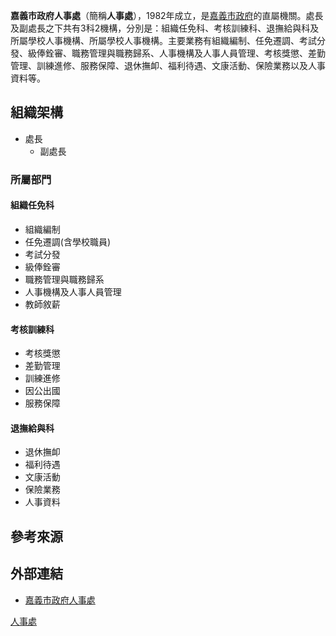 {{中華民國政府部門基礎資訊
|部門名稱        = 嘉義市政府人事處
|外文名稱        = Personnel Office<br>Chiayi City Government
|外文語言        = 英語
|部門標誌        = 
|代表圖像        = 
|代表圖像名稱    =  
|首長職銜        = 處長
|首長姓名        = [[賴坤山|賴坤山]]
|副首長職銜      = 副處長
|副首長姓名      = [[蔡錦治|蔡錦治]]
|副首長姓名二    = 
|副首長姓名三    = 
|副首長職銜二    = 
|副首長二姓名    = 
|副首長二姓名二  = 
|副首長二姓名三  = 
|秘書長職銜      = 
|秘書長姓名      = 
|秘書長姓名二    = 
|秘書長姓名三    = 
|副秘書長職銜    = 
|副秘書長姓名    = 
|副秘書長姓名二  = 
|副秘書長姓名三  = 
|任命者姓名      = 
|成立日期        = 1982年7月
|解散日期        = 
|所屬部門        = {{CYI-G}}
|組織編制        = 
|內部單位        =
|附屬機關        =
|授權法源        = 
|員額任期        = 
|員額            = 
|年度預算額      =
|地址            = 60006[[嘉義市|嘉義市]][[東區_(嘉義市)|東區]]中山路199號
|電話            = +886 5 222-8803 
|網站            = [http://www.chiayi.gov.tw/personnel/index.aspx www.chiayi.gov.tw]
|備註            = 
}}
'''嘉義市政府人事處'''（簡稱'''人事處'''），1982年成立，是[[嘉義市政府|嘉義市政府]]的直屬機關。處長及副處長之下共有3科2機構，分別是：組織任免科、考核訓練科、退撫給與科及所屬學校人事機構、所屬學校人事機構。主要業務有組織編制、任免遷調、考試分發、級俸銓審、職務管理與職務歸系、人事機構及人事人員管理、考核獎懲、差勤管理、訓練進修、服務保障、退休撫卹、福利待遇、文康活動、保險業務以及人事資料等。

==組織架構==
*處長
**副處長
===所屬部門===
====組織任免科====
*組織編制
*任免遷調(含學校職員)
*考試分發
*級俸銓審
*職務管理與職務歸系
*人事機構及人事人員管理
*教師敘薪

====考核訓練科====
*考核獎懲
*差勤管理
*訓練進修
*因公出國
*服務保障

====退撫給與科====
*退休撫卹
*福利待遇
*文康活動
*保險業務
*人事資料

== 參考來源 ==
{{reflist}}

==外部連結==
* [http://www.chiayi.gov.tw/personnel/index.aspx 嘉義市政府人事處]{{Wayback|url=http://www.chiayi.gov.tw/personnel/index.aspx |date=20160304203246 }}{{zh}}{{en}}

{{嘉義市政府所屬機關}}

[[Category:嘉義市政府|人事處]]